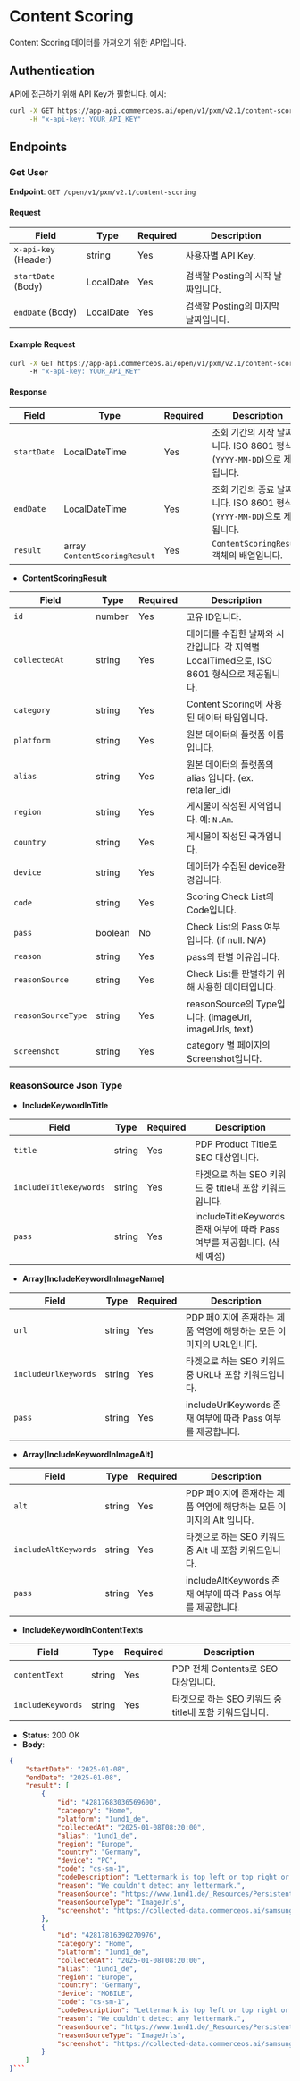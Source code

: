 # Content Scoring

Content Scoring 데이터를 가져오기 위한 API입니다.


## Authentication

API에 접근하기 위해 API Key가 필합니다. 예시:

```bash
curl -X GET https://app-api.commerceos.ai/open/v1/pxm/v2.1/content-scoring \
     -H "x-api-key: YOUR_API_KEY"
```

## Endpoints

### Get User

**Endpoint**: `GET /open/v1/pxm/v2.1/content-scoring`  

#### Request

| Field                   | Type    | Required | Description                         |
|-------------------------|---------|----------|-------------------------------------|
| `x-api-key` (Header)    | string  | Yes      | 사용자별 API Key.   |
| `startDate` (Body)      | LocalDate  | Yes   | 검색할 Posting의 시작 날짜입니다.              |
| `endDate` (Body)        | LocalDate  | Yes   | 검색할 Posting의 마지막 날짜입니다.             |

#### Example Request

```bash
curl -X GET https://app-api.commerceos.ai/open/v1/pxm/v2.1/content-scoring?startDate=2024-01-01&endDate=2024-11-27 \
     -H "x-api-key: YOUR_API_KEY"
```

#### Response

| Field      | Type       | Required | Description                                           |
|------------|------------|----------|----------------------------------------------|
| `startDate` | LocalDateTime  | Yes      | 조회 기간의 시작 날짜입니다. ISO 8601 형식(`YYYY-MM-DD`)으로 제공됩니다. |
| `endDate`   | LocalDateTime  | Yes      | 조회 기간의 종료 날짜입니다. ISO 8601 형식(`YYYY-MM-DD`)으로 제공됩니다. |
| `result`    | array `ContentScoringResult`    | Yes      | `ContentScoringResult` 객체의 배열입니다.                            |


- **ContentScoringResult**

| Field              | Type       | Required | Description                                                             |
|--------------------|------------|----------|-------------------------------------------------------------------------|
| `id`               | number     | Yes      | 고유 ID입니다.                                                             |
| `collectedAt`      | string     | Yes      | 데이터를 수집한 날짜와 시간입니다. 각 지역별 LocalTimed으로, ISO 8601 형식으로 제공됩니다.                     |
| `category`         | string     | Yes      | Content Scoring에 사용된 데이터 타입입니다.                                    |
| `platform`         | string     | Yes      | 원본 데이터의 플랫폼 이름입니다.                                                |
| `alias`            | string     | Yes      | 원본 데이터의 플랫폼의 alias 입니다. (ex. retailer_id)                         |
| `region`           | string     | Yes      | 게시물이 작성된 지역입니다. 예: `N.Am`.                                        |
| `country`          | string     | Yes      | 게시물이 작성된 국가입니다.                                                   |
| `device`           | string     | Yes       | 데이터가 수집된 device환경입니다.                                               |
| `code`             | string     | Yes      | Scoring Check List의 Code입니다.                                          |
| `pass`             | boolean    | No      | Check List의 Pass 여부입니다. (if null. N/A)                                   |
| `reason`           | string     | Yes      | pass의 판별 이유입니다.                                                     |
| `reasonSource`     | string     | Yes      | Check List를 판별하기 위해 사용한 데이터입니다.                                 |
| `reasonSourceType` | string     | Yes      | reasonSource의 Type입니다. (imageUrl, imageUrls, text)                    | 
| `screenshot`       | string     | Yes      |    category 별 페이지의 Screenshot입니다.              | 


### ReasonSource Json Type

- **IncludeKeywordInTitle**

| Field              | Type       | Required | Description                                                             |
|--------------------|------------|----------|-------------------------------------------------------------------------|
| `title`            | string     | Yes      | PDP Product Title로 SEO 대상입니다.                              |
| `includeTitleKeywords`      | string     | Yes      | 타겟으로 하는 SEO 키워드 중 title내 포함 키워드입니다.                 |
| `pass`         | string     | Yes      |  includeTitleKeywords 존재 여부에 따라 Pass 여부를 제공합니다. (삭제 예정)              |

- **Array[IncludeKeywordInImageName]**

| Field              | Type       | Required | Description                                                             |
|--------------------|------------|----------|-------------------------------------------------------------------------|
| `url`            | string     | Yes      | PDP 페이지에 존재하는 제품 역영에 해당하는 모든 이미지의 URL입니다.                              |
| `includeUrlKeywords`      | string     | Yes      | 타겟으로 하는 SEO 키워드 중 URL내 포함 키워드입니다.                 |
| `pass`         | string     | Yes      |  includeUrlKeywords 존재 여부에 따라 Pass 여부를 제공합니다.              |

- **Array[IncludeKeywordInImageAlt]**

| Field              | Type       | Required | Description                                                             |
|--------------------|------------|----------|-------------------------------------------------------------------------|
| `alt`            | string     | Yes      | PDP 페이지에 존재하는 제품 역영에 해당하는 모든 이미지의 Alt 입니다.                             |
| `includeAltKeywords`      | string     | Yes      | 타겟으로 하는 SEO 키워드 중 Alt 내 포함 키워드입니다.                 |
| `pass`         | string     | Yes      |  includeAltKeywords 존재 여부에 따라 Pass 여부를 제공합니다.              |

- **IncludeKeywordInContentTexts**

| Field              | Type       | Required | Description                                                             |
|--------------------|------------|----------|-------------------------------------------------------------------------|
| `contentText`            | string     | Yes      | PDP 전체 Contents로 SEO 대상입니다.                              |
| `includeKeywords`      | string     | Yes      | 타겟으로 하는 SEO 키워드 중 title내 포함 키워드입니다.                 |


- **Status**: 200 OK
- **Body**:

```json
{
    "startDate": "2025-01-08",
    "endDate": "2025-01-08",
    "result": [
        {
            "id": "42817683036569600",
            "category": "Home",
            "platform": "1und1_de",
            "collectedAt": "2025-01-08T08:20:00",
            "alias": "1und1_de",
            "region": "Europe",
            "country": "Germany",
            "device": "PC",
            "code": "cs-sm-1",
            "codeDescription": "Lettermark is top left or top right or attached to the product logo",
            "reason": "We couldn't detect any lettermark.",
            "reasonSource": "https://www.1und1.de/_Resources/Persistent/5c750cd75b0400b844dc94f065a8faf5c83e1401/d-buehne-d32663-neo-img-1und1-unlimited-tarife-1200x650.png?bust=3|https://www.1und1.de/_Resources/Persistent/0ec08a7706cbd8474d585ef5a634ede09513232c/d-buehne-v4086-img-apple-iphone-16-serie-mit-1und1-unlimited-1200x650.png?bust=3|https://www.1und1.de/_Resources/Persistent/9d92eca9bb2d2cd9b99ef820e831547f28361cbe/d-t-bb-dsl-buehne-bg-visual-v4114-img.webp?bust=3|https://www.1und1.de/_Resources/Persistent/490e555fd4492e0bbd84171df2726f6adc13a8f6/d-t-bb-gf-buehne-visual-4114-img-haus-mit-glasfaserkabel-1200x650.webp?bust=3",
            "reasonSourceType": "ImageUrls",
            "screenshot": "https://collected-data.commerceos.ai/samsung/content_scoring/2025/01/08/08/1und1_de/PC/home.png"
        },
        {
            "id": "42817816390270976",
            "category": "Home",
            "platform": "1und1_de",
            "collectedAt": "2025-01-08T08:20:00",
            "alias": "1und1_de",
            "region": "Europe",
            "country": "Germany",
            "device": "MOBILE",
            "code": "cs-sm-1",
            "codeDescription": "Lettermark is top left or top right or attached to the product logo",
            "reason": "We couldn't detect any lettermark.",
            "reasonSource": "https://www.1und1.de/_Resources/Persistent/173c9610e3e71974c6c6b9817b93fff046579148/m-eue-buehne-v4036-img-iphone-weihnachtsaktion-neu-910x1264.png?bust=3|https://www.1und1.de/_Resources/Persistent/533d505f4277730e33cfdc4e5620d6a50f030e2f/m-bb-gf-buehne-visual-4114-img-haus-mit-glasfaserkabel-910x1264.webp?bust=3|https://www.1und1.de/_Resources/Persistent/37a4c7a0ea1687cfec5c6bb6b7449a78b4d9b130/m-buehne-v4086-neo-img-1und1-unlimited-tarifev04-910x1264.png?bust=3",
            "reasonSourceType": "ImageUrls",
            "screenshot": "https://collected-data.commerceos.ai/samsung/content_scoring/2025/01/08/08/1und1_de/MOBILE/home.png"
        }
    ]
}```
